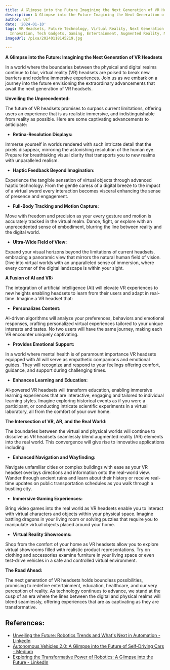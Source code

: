 ```yaml
---
title: A Glimpse into the Future Imagining the Next Generation of VR Headsets
description: A Glimpse into the Future Imagining the Next Generation of VR Headsets
author: Usf
date: '2024-01-10'
tags: VR Headsets, Future Technology, Virtual Reality, Next Generation Technology,
  Innovation, Tech Gadgets, Gaming, Entertainment, Augmented Reality, Metaverse
imageUrl: /pixa/20240118145219.jpg

---
```

**A  Glimpse into  the  Future: Imagining the Next Generation  of VR Headsets**

In a  world where the boundaries between the  physical and digital realms continue to blur,  virtual reality (VR) headsets are  poised to break new barriers and redefine immersive experiences. Join us as we embark on a journey into the future envisioning the extraordinary advancements that await the next generation of VR headsets.

**Unveiling the Unprecedented:**

The future of VR headsets promises to surpass current limitations, offering users an experience that is as realistic immersive, and  indistinguishable from reality as possible. Here are some captivating advancements to anticipate:

- **Retina-Resolution Displays:**

Immerse yourself in worlds rendered with such intricate detail that  the pixels disappear, mirroring the astonishing resolution of the  human eye. Prepare for  breathtaking visual clarity that transports you to new realms with unparalleled realism.

- **Haptic Feedback Beyond Imagination:**

Experience the tangible  sensation of virtual objects through advanced haptic technology. From the gentle caress of a digital breeze to the impact of a virtual sword every interaction becomes visceral enhancing  the sense of presence and  engagement.

- **Full-Body Tracking and Motion Capture:**

Move  with freedom and precision  as your every gesture and motion is accurately tracked in the virtual realm. Dance,  fight, or explore  with an unprecedented sense of embodiment, blurring the  line between reality  and the digital world.

- **Ultra-Wide Field  of View:**

Expand  your visual horizons beyond  the limitations of current headsets, embracing a panoramic view that mirrors the natural  human field of vision. Dive into virtual worlds with an unparalleled sense of immersion,  where every corner of  the digital landscape is within your sight.

**A Fusion  of AI and VR:**

The  integration of artificial intelligence (AI) will elevate  VR experiences to new heights enabling headsets to learn from their users and adapt in  real-time. Imagine a VR headset that:

- **Personalizes Content:**

AI-driven algorithms will analyze your preferences, behaviors and emotional responses, crafting personalized virtual experiences tailored  to your unique interests and  tastes. No  two users will have the same journey, making each VR encounter uniquely  captivating.

-  **Provides Emotional Support:**

In a world where mental health is of paramount importance VR headsets equipped with AI  will serve as empathetic companions  and emotional guides. They will recognize and respond to your feelings offering  comfort, guidance, and support during challenging times.

-  **Enhances Learning and Education:**

AI-powered VR headsets will transform education, enabling immersive learning  experiences that are interactive, engaging and tailored to individual learning styles. Imagine exploring historical events as if you were a participant, or conducting intricate scientific experiments in a virtual laboratory, all from the comfort of your own home.

**The Intersection  of VR, AR, and the Real World:**

The boundaries between the virtual and physical worlds will continue to dissolve as VR headsets seamlessly blend augmented reality (AR) elements  into the real world. This convergence will give rise to innovative applications including:

- **Enhanced Navigation  and Wayfinding:**

Navigate  unfamiliar cities  or complex buildings with ease as your  VR headset overlays directions and information onto the real-world view. Wander through  ancient ruins and learn about their history or receive  real-time updates on  public transportation schedules as you walk through a bustling city.

-  **Immersive Gaming Experiences:**

Bring video games into the real world as VR headsets enable you to interact with virtual characters and objects within your physical space. Imagine battling dragons in your living room or solving  puzzles that require you to manipulate virtual objects placed around your home.

- **Virtual Reality Showrooms:**

Shop from the comfort  of your home  as VR headsets allow you to explore virtual showrooms filled with realistic product representations. Try on clothing and accessories examine furniture  in your  living space or even test-drive vehicles in a safe and controlled virtual  environment.

**The Road Ahead:**

The next generation of VR headsets  holds boundless possibilities, promising to redefine  entertainment, education, healthcare, and our very perception of  reality. As technology continues to advance,  we stand at the cusp of an era where the lines between the digital  and physical realms will  blend seamlessly, offering experiences  that are as captivating as they are  transformative.

## References:
- [Unveiling the Future: Robotics Trends and What's Next in Automation - LinkedIn](https://www.linkedin.com/pulse/unveiling-future-robotics-trends-whats-next-automation-boldawards-05euc)
- [Autonomous Vehicles 2.0: A Glimpse into the Future of Self-Driving Cars - Medium](https://medium.com/@gurvindersodhi45/autonomous-vehicles-2-0-a-glimpse-into-the-future-of-self-driving-cars-28cbc47d1291)
- [Exploring the Transformative Power of Robotics: A Glimpse into the Future - LinkedIn](https://www.linkedin.com/pulse/exploring-transformative-power-robotics-glimpse-future-vetri-s)
